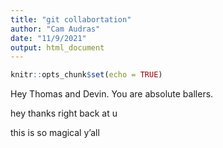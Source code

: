 ```yaml
---
title: "git collabortation"
author: "Cam Audras"
date: "11/9/2021"
output: html_document
---
```


```r
knitr::opts_chunk$set(echo = TRUE)
```

Hey Thomas and Devin. You are absolute ballers.

hey thanks right back at u

this is so magical y'all